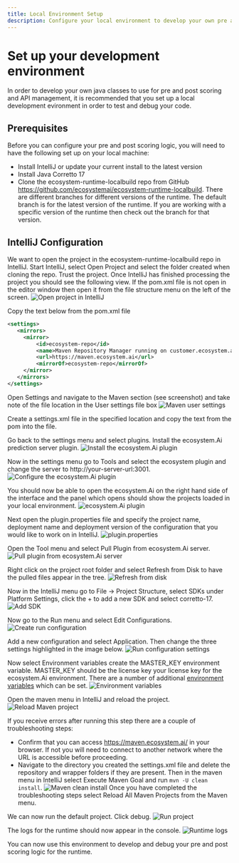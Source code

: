 ```yaml
---
title: Local Environment Setup
description: Configure your local environment to develop your own pre and post scoring logic plugins for the runtime.
---
```


# Set up your development environment
In order to develop your own java classes to use for pre and post scoring and API management, it is recommended that you set up a local development evironment in order to test and debug your code.

## Prerequisites
Before you can configure your pre and post scoring logic, you will need to have the following set up on your local machine:
- Install IntelliJ or update your current install to the latest version
- Install Java Corretto 17 
- Clone the ecosystem-runtime-localbuild repo from GitHub https://github.com/ecosystemai/ecosystem-runtime-localbuild. There are different branches for different versions of the runtime. The default branch is for the latest version of the runtime. If you are working with a specific version of the runtime then check out the branch for that version. 

## IntelliJ Configuration
We want to open the project in the ecosystem-runtime-localbuild repo in IntelliJ. Start IntelliJ, select Open Project and select the folder created when cloning the repo. Trust the project. Once IntelliJ has finished processing the project you should see the following view. If the pom.xml file is not open in the editor window then open it from the file structure menu on the left of the screen.
![Open project in IntelliJ](/images/local_dev_setup/01_import-project.png)

Copy the text below from the pom.xml file
```xml
<settings>
   <mirrors>
     <mirror>
         <id>ecosystem-repo</id>
         <name>Maven Repository Manager running on customer.ecosystem.ai</name>
         <url>https://maven.ecosystem.ai</url>
         <mirrorOf>ecosystem-repo</mirrorOf>
     </mirror>
   </mirrors>
</settings>
```

Open Settings and navigate to the Maven section (see screenshot) and take note of the file location in the User settings file box
![Maven user settings](/images/local_dev_setup/02_maven-settings.png)

Create a settings.xml file in the specified location and copy the text from the pom into the file. 

Go back to the settings menu and select plugins. Install the ecosystem.Ai prediction server plugin.
![Install the ecosystem.Ai plugin](/images/local_dev_setup/03_ecosystem-plugin.png)

Now in the settings menu go to Tools and select the ecosystem plugin and change the server to http://your-server-url:3001.
![Configure the ecosystem.Ai plugin](/images/local_dev_setup/04_ecosystem-plugin-configure.png)

You should now be able to open the ecosystem.Ai on the right hand side of the interface and the panel which opens should show the projects loaded in your local environment.
![ecosystem.Ai plugin](/images/local_dev_setup/05_ecosystem-plugin-menu.png)

Next open the plugin.properties file and specify the project name, deployment name and deployment version of the configuration that you would like to work on in IntelliJ.
![plugin.properties](/images/local_dev_setup/06_plugin-properties.png)

Open the Tool menu and select Pull Plugin from ecosystem.Ai server.
![Pull plugin from ecosystem.Ai server](/images/local_dev_setup/07_pull-plugin.png)

Right click on the project root folder and select Refresh from Disk to have the pulled files appear in the tree.
![Refresh from disk](/images/local_dev_setup/08_refresh-from-disk.png)

Now in the IntelliJ menu go to File -> Project Structure, select SDKs under Platform Settings, click the + to add a new SDK and select corretto-17.
![Add SDK](/images/local_dev_setup/09_add-sdk.png)

Now go to the Run menu and select Edit Configurations.
![Create run configuration](/images/local_dev_setup/10_edit-configurations-menu.png)

Add a new configuration and select Application. Then change the three settings highlighted in the image below.
![Run configuration settings](/images/local_dev_setup/11_edit-configurations.png)

Now select Environment variables create the MASTER_KEY environment variable. MASTER_KEY should be the license key your license key for the ecosystem.Ai environment. There are a number of additional [environment variables](/docs/runtime/environment_variables.mdx) which can be set.
![Environment variables](/images/local_dev_setup/12_environment-variables.png)

Open the maven menu in IntelliJ and reload the project.
![Reload Maven project](/images/local_dev_setup/13_reload-project.png)

If you receive errors after running this step there are a couple of troubleshooting steps:
- Confirm that you can access https://maven.ecosystem.ai/ in your browser. If not you will need to connect to another network where the URL is accessible before proceeding.
- Navigate to the directory you created the settings.xml file and delete the repository and wrapper folders if they are present. Then in the maven menu in IntelliJ select Execute Maven Goal and run `mvn -U clean install`.
![Maven clean install](/images/local_dev_setup/14_mvn-clean.png)
Once you have completed the troubleshooting steps select Reload All Maven Projects from the Maven menu.

We can now run the default project. Click debug.
![Run project](/images/local_dev_setup/15_run-project.png)

The logs for the runtime should now appear in the console.
![Runtime logs](/images/local_dev_setup/16_runtime-logs.png)

You can now use this environment to develop and debug your pre and post scoring logic for the runtime.
